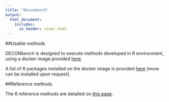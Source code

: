 ```yaml
---
title: "Deconbench"
output:
  html_document:
    includes:
      in_header: cover.html
---
```



##Usable methods 

DECONbench is designed to execute methods developed in R environment, using a docker image provided [here](https://hub.docker.com/r/a2alexis/codalab2019). 

A list of R packages installed on the docker image is provided [here]( https://gricad-gitlab.univ-grenoble-alpes.fr/codalab/docker-recipes/tree/master/Hadaca_2019) (more can be installed upon request).





##Reference methods

The 6 reference methods are detailed on 
[this page](benchmarking_reference_methods.html).